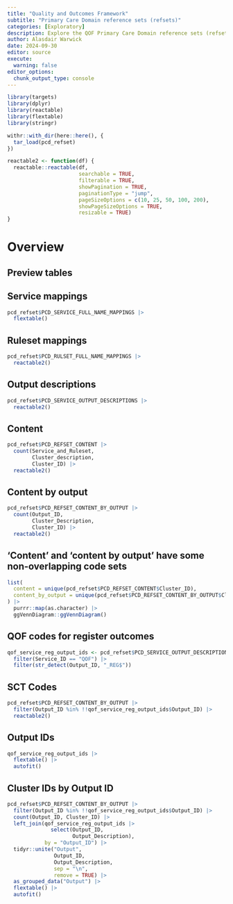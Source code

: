 ```yaml
---
title: "Quality and Outcomes Framework"
subtitle: "Primary Care Domain reference sets (refsets)"
categories: [Exploratory]
description: Explore the QOF Primary Care Domain reference sets (refsets)
author: Alasdair Warwick
date: 2024-09-30
editor: source
execute: 
  warning: false
editor_options: 
  chunk_output_type: console
---
```


```r
library(targets)
library(dplyr)
library(reactable)
library(flextable)
library(stringr)

withr::with_dir(here::here(), {
  tar_load(pcd_refset)
})

reactable2 <- function(df) {
  reactable::reactable(df,
                       searchable = TRUE,
                       filterable = TRUE,
                       showPagination = TRUE,
                       paginationType = "jump",
                       pageSizeOptions = c(10, 25, 50, 100, 200),
                       showPageSizeOptions = TRUE,
                       resizable = TRUE)
}
```

# Overview

## Preview tables

::: panel-tabset
## Service mappings

```r
pcd_refset$PCD_SERVICE_FULL_NAME_MAPPINGS |>
  flextable()
```

## Ruleset mappings

```r
pcd_refset$PCD_RULSET_FULL_NAME_MAPPINGS |>
  reactable2()
```

## Output descriptions

```r
pcd_refset$PCD_SERVICE_OUTPUT_DESCRIPTIONS |>
  reactable2()
```
:::

## Content

```r
pcd_refset$PCD_REFSET_CONTENT |>
  count(Service_and_Ruleset,
        Cluster_description,
        Cluster_ID) |>
  reactable2()
```

## Content by output

```r
pcd_refset$PCD_REFSET_CONTENT_BY_OUTPUT |>
  count(Output_ID,
        Cluster_Description,
        Cluster_ID) |>
  reactable2()
```

## 'Content' and 'content by output' have some non-overlapping code sets

```r
list(
  content = unique(pcd_refset$PCD_REFSET_CONTENT$Cluster_ID),
  content_by_output = unique(pcd_refset$PCD_REFSET_CONTENT_BY_OUTPUT$Cluster_ID)
) |>
  purrr::map(as.character) |>
  ggVennDiagram::ggVennDiagram()
```

## QOF codes for register outcomes

```r
qof_service_reg_output_ids <- pcd_refset$PCD_SERVICE_OUTPUT_DESCRIPTIONS |>
  filter(Service_ID == "QOF") |>
  filter(str_detect(Output_ID, "_REG$"))
```

:::{.column-page}
::: panel-tabset
## SCT Codes
```r
pcd_refset$PCD_REFSET_CONTENT_BY_OUTPUT |>
  filter(Output_ID %in% !!qof_service_reg_output_ids$Output_ID) |>
  reactable2()
```

## Output IDs

```r
qof_service_reg_output_ids |>
  flextable() |>
  autofit()
```

## Cluster IDs by Output ID

```r
pcd_refset$PCD_REFSET_CONTENT_BY_OUTPUT |>
  filter(Output_ID %in% !!qof_service_reg_output_ids$Output_ID) |>
  count(Output_ID, Cluster_ID) |>
  left_join(qof_service_reg_output_ids |>
              select(Output_ID,
                     Output_Description),
            by = "Output_ID") |>
  tidyr::unite("Output",
               Output_ID,
               Output_Description, 
               sep = "\n", 
               remove = TRUE) |>
  as_grouped_data("Output") |>
  flextable() |>
  autofit()
```

:::
:::
